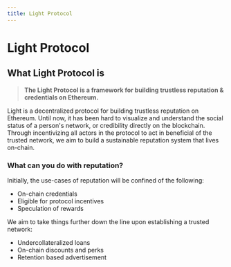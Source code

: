 ```yaml
---
title: Light Protocol
---
```


# Light Protocol

## What Light Protocol is

> **The Light Protocol is a framework for building trustless reputation & credentials on Ethereum.**

Light is a decentralized protocol for building trustless reputation on Ethereum. Until now, it has been hard to visualize and understand
the social status of a person's network, or credibility directly on the blockchain. Through incentivizing all actors in the protocol
to act in beneficial of the trusted network, we aim to build a sustainable reputation system that lives on-chain.

### What can you do with reputation?

Initially, the use-cases of reputation will be confined of the following:

- On-chain credentials
- Eligible for protocol incentives
- Speculation of rewards

We aim to take things further down the line upon establishing a trusted network:

- Undercollateralized loans
- On-chain discounts and perks
- Retention based advertisement
